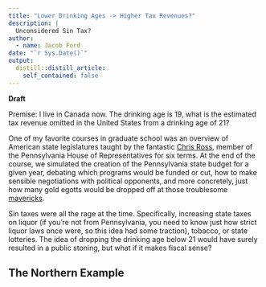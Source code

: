 ```yaml
---
title: "Lower Drinking Ages -> Higher Tax Revenues?"
description: |
  Unconsidered Sin Tax?
author:
  - name: Jacob Ford
date: "`r Sys.Date()`"
output:
  distill::distill_article:
    self_contained: false
---
```



**Draft**

Premise: I live in Canada now. The drinking age is 19, what is the estimated tax revenue omitted in the United States from a drinking age of 21? 

One of my favorite courses in graduate school was an overview of American state legislatures taught by the fantastic [Chris Ross](https://en.wikipedia.org/wiki/L._Chris_Ross), member of the Pennsylvania House of Representatives for six terms. At the end of the course, we simulated the creation of the Pennsylvania state budget for a given year, debating which programs would be funded or cut, how to make sensible negotiations with political opponents, and more concretely, just how many gold egotts would be dropped off at those troublesome [mavericks](https://www.someecards.com/usercards/viewcard/4d298cbd0b9fb7779b47b224fc6e38d86b/).  

Sin taxes were all the rage at the time. Specifically, increasing state taxes on liquor (if you're not from Pennsylvania, you need to know just how strict liquor laws once were, so this idea had some traction), tobacco, or state lotteries. The idea of dropping the drinking age below 21 would have surely resulted in a public stoning, but what if it makes fiscal sense? 


## The Northern Example

